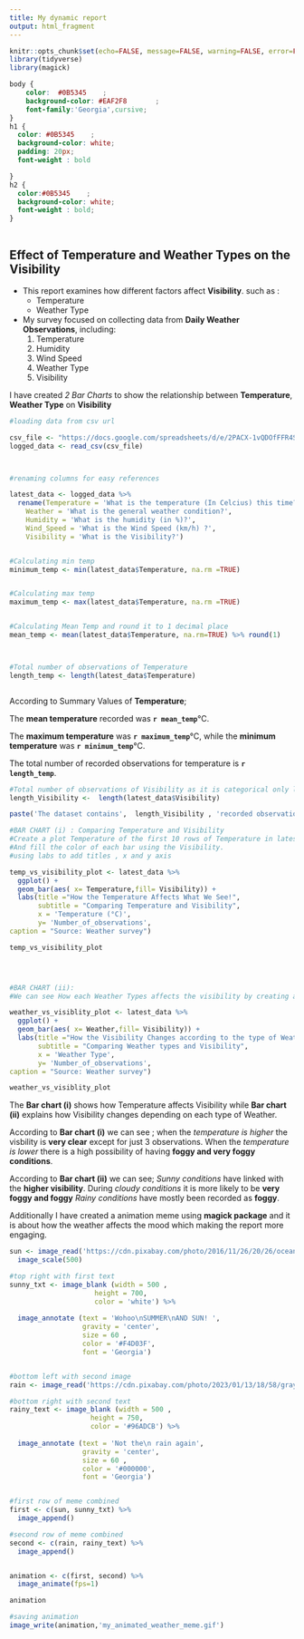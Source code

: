 ```yaml
---
title: My dynamic report
output: html_fragment
---
```


```r
knitr::opts_chunk$set(echo=FALSE, message=FALSE, warning=FALSE, error=FALSE,fig.width = 6, fig.height = 4)
library(tidyverse)
library(magick)
```



```css
body {
    color:  #0B5345    ;
    background-color: #EAF2F8       ;
    font-family:'Georgia',cursive;
}
h1 {
  color: #0B5345    ;
  background-color: white;
  padding: 20px;
  font-weight : bold

}
h2 {
  color:#0B5345    ;
  background-color: white;
  font-weight : bold;
}



```


## Effect of Temperature and Weather Types on the Visibility

- This report examines how different factors affect **Visibility**. such as :
  - Temperature
  - Weather Type
  
  
  
  
- My survey focused on collecting data from **Daily Weather Observations**, including:
  1. Temperature
  2. Humidity
  3. Wind Speed
  4. Weather Type
  5. Visibility


I have created *2 Bar Charts* to show the relationship between **Temperature**, **Weather Type** on **Visibility**




```r

#loading data from csv url

csv_file <- "https://docs.google.com/spreadsheets/d/e/2PACX-1vQDOfFFR4SL_dCeIpvr_rrdFjkmHGmVdblsf9baVI_DRPOfmDMr2zr6fH2eVAh3ju9UBdk0q093f-HR/pub?gid=1796296273&single=true&output=csv"
logged_data <- read_csv(csv_file) 



#renaming columns for easy references

latest_data <- logged_data %>%
  rename(Temperature = 'What is the temperature (In Celcius) this time?',
    Weather = 'What is the general weather condition?',
    Humidity = 'What is the humidity (in %)?',
    Wind_Speed = 'What is the Wind Speed (km/h) ?',
    Visibility = 'What is the Visibility?')



```


```r
#Calculating min temp
minimum_temp <- min(latest_data$Temperature, na.rm =TRUE)


#Calculating max temp
maximum_temp <- max(latest_data$Temperature, na.rm =TRUE) 


#Calculating Mean Temp and round it to 1 decimal place
mean_temp <- mean(latest_data$Temperature, na.rm=TRUE) %>% round(1)



#Total number of observations of Temperature
length_temp <- length(latest_data$Temperature)



```
According to Summary Values of **Temperature**;

The **mean temperature** recorded was **`r mean_temp`**°C. 

The **maximum temperature** was **`r maximum_temp`**°C, while the **minimum temperature** was **`r minimum_temp`**°C.

The total number of recorded observations for temperature is **`r length_temp`**.



```r

#Total number of observations of Visibility as it is categorical only length used.
length_Visibility <-  length(latest_data$Visibility)

paste('The dataset contains',  length_Visibility , 'recorded observations of visibility', '.')

```


```r



#BAR CHART (i) : Comparing Temperature and Visibility
#Create a plot Temperature of the first 10 rows of Temperature in latest_data using the x-axis for the Temperature. 
#And fill the color of each bar using the Visibility.
#using labs to add titles , x and y axis

temp_vs_visibility_plot <- latest_data %>%
  ggplot() +
  geom_bar(aes( x= Temperature,fill= Visibility)) +
  labs(title ="How the Temperature Affects What We See!", 
       subtitle = "Comparing Temperature and Visibility",
       x = 'Temperature (°C)',
       y= 'Number_of_observations',
caption = "Source: Weather survey")

temp_vs_visibility_plot




#BAR CHART (ii): 
#We can see How each Weather Types affects the visibility by creating a bar chart

weather_vs_visiblity_plot <- latest_data %>%
  ggplot() +
  geom_bar(aes( x= Weather,fill= Visibility)) +
  labs(title ="How the Visibility Changes according to the type of Weather!", 
       subtitle = "Comparing Weather types and Visibility",
       x = 'Weather Type',
       y= 'Number_of_observations',
caption = "Source: Weather survey")

weather_vs_visiblity_plot

```


The **Bar chart (i)** shows how Temperature affects Visibility while **Bar chart (ii)** explains how Visibility changes depending on each type of Weather. 


According to **Bar chart (i)** we can see ;
when the *temperature is higher* the visbility is **very clear** except for just 3 observations.
When the *temperature is lower* there is a high possibility of having **foggy and very foggy conditions**.


According to **Bar chart (ii)** we can see;
*Sunny conditions* have linked with the **higher visibility**.
During *cloudy conditions* it is more likely to be **very foggy and foggy**
*Rainy conditions* have mostly been recorded as **foggy**.




Additionally I have created a animation meme using **magick package** and it is about how the weather affects the mood which making the report more engaging.




```r
sun <- image_read('https://cdn.pixabay.com/photo/2016/11/26/20/26/ocean-1861597_1280.jpg') %>% 
  image_scale(500)

#top right with first text
sunny_txt <- image_blank (width = 500 ,
                     height = 700, 
                     color = 'white') %>%
  
  image_annotate (text = 'Wohoo\nSUMMER\nAND SUN! ',
                  gravity = 'center', 
                  size = 60 , 
                  color = '#F4D03F', 
                  font = 'Georgia')


#bottom left with second image
rain <- image_read('https://cdn.pixabay.com/photo/2023/01/13/18/58/gray-heron-7716748_1280.jpg') %>% image_scale(500)

#bottom right with second text
rainy_text <- image_blank (width = 500 , 
                    height = 750, 
                    color = '#96ADCB') %>%
  
  image_annotate (text = 'Not the\n rain again',
                  gravity = 'center', 
                  size = 60 , 
                  color = '#000000',
                  font = 'Georgia')


#first row of meme combined
first <- c(sun, sunny_txt) %>%
  image_append()

#second row of meme combined
second <- c(rain, rainy_text) %>%
  image_append()


animation <- c(first, second) %>% 
  image_animate(fps=1)

animation

#saving animation
image_write(animation,'my_animated_weather_meme.gif')


```
